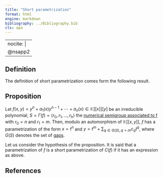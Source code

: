 ```yaml
---
title: "Short parametrization"
format: html
engine: markdown
bibliography: ../Bibliography.bib
cls: apa
---
```


---
nocite: |
  @nsapp2
---

## Definition

The definition of short parametrization comes form the following result.

::: {.callout-note appearance="minimal"}
## Proposition

Let $f(x,y) = y^n + a_1(x)y^{n-1} + \cdots + a_n(x) \in \mathbb{K}[[x]][y]$ be an irreducible polynomial, $S = \Gamma(f) = \langle r_0, r_1, \ldots, r_h \rangle$ the [numerical semigroup associated to f](Polynomial-NS.qmd) with $r_0 = n$ and $r_1 = m$. Then, modulo an automorphism of $\mathbb{K}[[x,y]]$, $f$ has a parametrization of the form $x = t^n$ and $y = t^m + \sum_{q \in G(S), q > m} c_q t^q$, where $G(S)$ denotes the set of [gaps](../Basic-concepts/Gap.qmd).
:::

Let us consider the hypothesis of the proposition. It is said that a parametrization of $f$ is a short parametrization of $C(f)$ if it has an expression as above.

## References

::: {#refs}

:::
